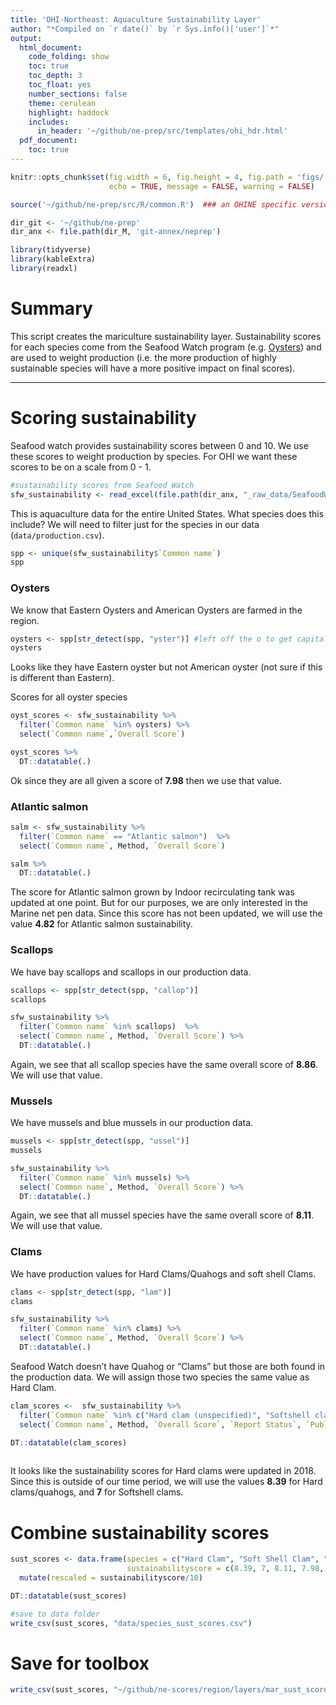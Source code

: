 ```yaml
---
title: 'OHI-Northeast: Aquaculture Sustainability Layer'
author: "*Compiled on `r date()` by `r Sys.info()['user']`*"
output: 
  html_document:
    code_folding: show
    toc: true
    toc_depth: 3
    toc_float: yes
    number_sections: false
    theme: cerulean
    highlight: haddock
    includes: 
      in_header: '~/github/ne-prep/src/templates/ohi_hdr.html'
  pdf_document:
    toc: true
---
```


``` r
knitr::opts_chunk$set(fig.width = 6, fig.height = 4, fig.path = 'figs/',
                      echo = TRUE, message = FALSE, warning = FALSE)

source('~/github/ne-prep/src/R/common.R')  ### an OHINE specific version of common.R

dir_git <- '~/github/ne-prep'
dir_anx <- file.path(dir_M, 'git-annex/neprep')

library(tidyverse)
library(kableExtra)
library(readxl)
```

# Summary

This script creates the mariculture sustainability layer. Sustainability scores for each species come from the Seafood Watch program (e.g. [Oysters](https://www.seafoodwatch.org/seafood-recommendations/groups/oysters?q=Oysters&t=Oysters&location=domestic&method=farmed&type=eastern&o=1190987422)) and are used to weight production (i.e. the more production of highly sustainable species will have a more positive impact on final scores).

***

# Scoring sustainability

Seafood watch provides sustainability scores between 0 and 10. We use these scores to weight production by species. For OHI we want these scores to be on a scale from 0 - 1.


```r
#sustainability scores from Seafood Watch
sfw_sustainability <- read_excel(file.path(dir_anx, "_raw_data/SeafoodWatch/Seafood_Watch_USAquaculture82319.xlsx"))
```

This is aquaculture data for the entire United States. What species does this include? We will need to filter just for the species in our data (`data/production.csv`).

```r
spp <- unique(sfw_sustainability$`Common name`)
spp
```

### Oysters

We know that Eastern Oysters and American Oysters are farmed in the region. 


```r
oysters <- spp[str_detect(spp, "yster")] #left off the o to get capital and lowercase
oysters
```

Looks like they have Eastern oyster but not American oyster (not sure if this is different than Eastern).

Scores for all oyster species

```r
oyst_scores <- sfw_sustainability %>%
  filter(`Common name` %in% oysters) %>%
  select(`Common name`,`Overall Score`)

oyst_scores %>%
  DT::datatable(.)
```
Ok since they are all given a score of **7.98** then we use that value.

### Atlantic salmon

```r
salm <- sfw_sustainability %>%
  filter(`Common name` == "Atlantic salmon")  %>%
  select(`Common name`, Method, `Overall Score`)

salm %>%
  DT::datatable(.)
```


The score for Atlantic salmon grown by Indoor recirculating tank was updated at one point. But for our purposes, we are only interested in the Marine net pen data. Since this score has not been updated, we will use the value **4.82** for Atlantic salmon sustainability.

### Scallops

We have bay scallops and scallops in our production data.

```r
scallops <- spp[str_detect(spp, "callop")] 
scallops
```

```r
sfw_sustainability %>%
  filter(`Common name` %in% scallops)  %>%
  select(`Common name`, Method, `Overall Score`) %>%
  DT::datatable(.)
```

Again, we see that all scallop species have the same overall score of **8.86**. We will use that value.

### Mussels

We have mussels and blue mussels in our production data.

```r
mussels <- spp[str_detect(spp, "ussel")] 
mussels
```

```r
sfw_sustainability %>%
  filter(`Common name` %in% mussels) %>%
  select(`Common name`, Method, `Overall Score`) %>%
  DT::datatable(.)
```
Again, we see that all mussel species have the same overall score of **8.11**. We will use that value.

### Clams

We have production values for Hard Clams/Quahogs and soft shell Clams.

```r
clams <- spp[str_detect(spp, "lam")] 
clams
```

```r
sfw_sustainability %>%
  filter(`Common name` %in% clams) %>%
  select(`Common name`, Method, `Overall Score`) %>%
  DT::datatable(.)
```


Seafood Watch doesn't have Quahog or "Clams" but those are both found in the production data. We will assign those two species the same value as Hard Clam.

```r
clam_scores <-  sfw_sustainability %>%
  filter(`Common name` %in% c("Hard clam (unspecified)", "Softshell clam")) %>%
  select(`Common name`, Method, `Overall Score`, `Report Status`, `Publish Date`, `Inactive Date`, `Start year`)

DT::datatable(clam_scores)
  
```

It looks like the sustainability scores for Hard clams were updated in 2018. Since this is outside of our time period, we will use the values **8.39** for Hard clams/quahogs, and **7** for Softshell clams.

# Combine sustainability scores

```r
sust_scores <- data.frame(species = c("Hard Clam", "Soft Shell Clam", "Blue Mussel", "Oysters", "Scallops", "Atlantic Salmon", "Trout"),
                          sustainabilityscore = c(8.39, 7, 8.11, 7.98, 8.86, 4.82, 4.82)) %>%
  mutate(rescaled = sustainabilityscore/10)

DT::datatable(sust_scores)

#save to data folder
write_csv(sust_scores, "data/species_sust_scores.csv")
```

# Save for toolbox

```r
write_csv(sust_scores, "~/github/ne-scores/region/layers/mar_sust_scores.csv")
```


